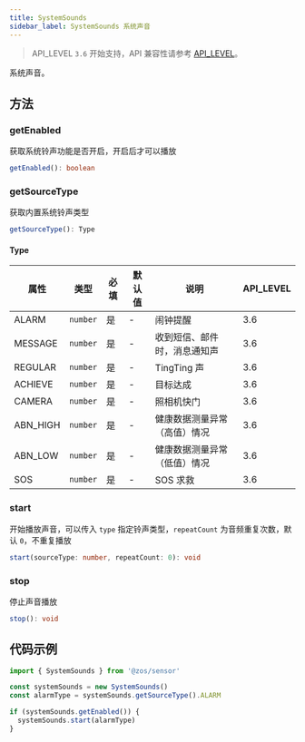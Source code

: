 ```yaml
---
title: SystemSounds
sidebar_label: SystemSounds 系统声音
---
```


> API_LEVEL `3.6` 开始支持，API 兼容性请参考 [API_LEVEL](../../../../guides/framework/device/compatibility.md)。

系统声音。

## 方法

### getEnabled

获取系统铃声功能是否开启，开启后才可以播放

```ts
getEnabled(): boolean
```

### getSourceType

获取内置系统铃声类型

```ts
getSourceType(): Type
```

#### Type

| 属性     | 类型                | 必填 | 默认值 | 说明                         | API_LEVEL |
| -------- | ------------------- | ---- | ------ | ---------------------------- | --------- |
| ALARM    | <code>number</code> | 是   | -      | 闹钟提醒                     | 3.6       |
| MESSAGE  | <code>number</code> | 是   | -      | 收到短信、邮件时，消息通知声 | 3.6       |
| REGULAR  | <code>number</code> | 是   | -      | TingTing 声                  | 3.6       |
| ACHIEVE  | <code>number</code> | 是   | -      | 目标达成                     | 3.6       |
| CAMERA   | <code>number</code> | 是   | -      | 照相机快门                   | 3.6       |
| ABN_HIGH | <code>number</code> | 是   | -      | 健康数据测量异常（高值）情况 | 3.6       |
| ABN_LOW  | <code>number</code> | 是   | -      | 健康数据测量异常（低值）情况 | 3.6       |
| SOS      | <code>number</code> | 是   | -      | SOS 求救                     | 3.6       |

### start

开始播放声音，可以传入 `type` 指定铃声类型，`repeatCount` 为音频重复次数，默认 `0`，不重复播放

```ts
start(sourceType: number, repeatCount: 0): void
```

### stop

停止声音播放

```ts
stop(): void
```

## 代码示例

```js
import { SystemSounds } from '@zos/sensor'

const systemSounds = new SystemSounds()
const alarmType = systemSounds.getSourceType().ALARM

if (systemSounds.getEnabled()) {
  systemSounds.start(alarmType)
}
```
